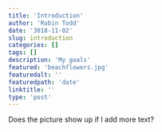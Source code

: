 ```yaml
---
title: 'Introduction'
author: 'Robin Todd'
date: '3018-11-02'
slug: introduction
categories: []
tags: []
description: 'My goals'
featured: 'beachflowers.jpg'
featuredalt: ''
featuredpath: 'date'
linktitle: ''
type: 'post'
---
```



Does the picture show up if I add more text?